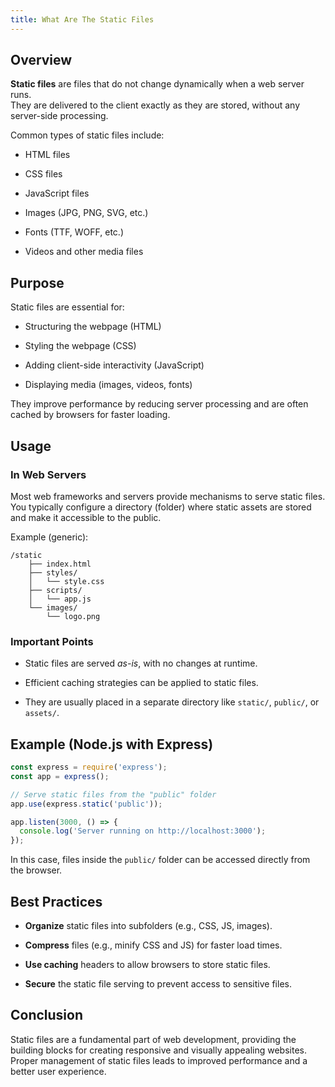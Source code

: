 ```yaml
---
title: What Are The Static Files
---
```

## Overview

**Static files** are files that do not change dynamically when a web server runs.\
They are delivered to the client exactly as they are stored, without any server-side processing.

Common types of static files include:

* HTML files

* CSS files

* JavaScript files

* Images (JPG, PNG, SVG, etc.)

* Fonts (TTF, WOFF, etc.)

* Videos and other media files

## Purpose

Static files are essential for:

* Structuring the webpage (HTML)

* Styling the webpage (CSS)

* Adding client-side interactivity (JavaScript)

* Displaying media (images, videos, fonts)

They improve performance by reducing server processing and are often cached by browsers for faster loading.

## Usage

### In Web Servers

Most web frameworks and servers provide mechanisms to serve static files.\
You typically configure a directory (folder) where static assets are stored and make it accessible to the public.

Example (generic):

```plaintext
/static
    ├── index.html
    ├── styles/
    │   └── style.css
    ├── scripts/
    │   └── app.js
    └── images/
        └── logo.png
```

### Important Points

* Static files are served *as-is*, with no changes at runtime.

* Efficient caching strategies can be applied to static files.

* They are usually placed in a separate directory like `static/`, `public/`, or `assets/`.

## Example (Node.js with Express)

```javascript filename="index.js"
const express = require('express');
const app = express();

// Serve static files from the "public" folder
app.use(express.static('public'));

app.listen(3000, () => {
  console.log('Server running on http://localhost:3000');
});
```

In this case, files inside the `public/` folder can be accessed directly from the browser.

## Best Practices

* **Organize** static files into subfolders (e.g., CSS, JS, images).

* **Compress** files (e.g., minify CSS and JS) for faster load times.

* **Use caching** headers to allow browsers to store static files.

* **Secure** the static file serving to prevent access to sensitive files.

## Conclusion

Static files are a fundamental part of web development, providing the building blocks for creating responsive and visually appealing websites. Proper management of static files leads to improved performance and a better user experience.
